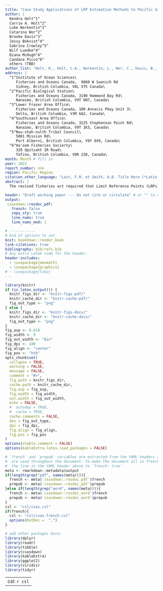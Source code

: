 ```yaml
---
title: "Case Study Applications of LRP Estimation Methods to Pacific Salmon Stock Management Units"
author: |
  Kendra Holt^1^
  Carrie A. Holt^2^
  Luke Warkentin^1^
  Catarina Wor^2^
  Brooke Davis^3^
  Jessy Bokvist^4^
  Sabrina Crowley^5^
  Wilf Luedke^4^
  Diana McHugh^4^
  Candace Picco^6^
  others (TBD)
author_list: "Holt, K., Holt, C.A., Warkentin, L., Wor, C., Davis, B., Bokvist, J., Crowley, S., Luedke, W., McHugh, D., Picco, C. and others(TBD)"
address: |
  ^1^Institute of Ocean Sciences\
     Fisheries and Oceans Canada,  9860 W Saanich Rd
     Sidney, British Columbia, V8L 5T5 Canada\
  ^2^Pacific Biological Station\
     Fisheries and Oceans Canada, 3190 Hammond Bay Rd\
     Nanaimo, British Columbia, V9T 6N7, Canada\
  ^3^Lower Fraser Area Office\
     Fisheries and Oceans Canada, 100 Annacis Pkwy Unit 3\
     Delta, British Columbia, V3M 6A2, Canada\
  ^4^Southcoast Area Office\
     Fisheries and Oceans Canada, 3225 Stephenson Point Rd\
     Nanaimo, British Columbia, V9T 1K3, Canada\
  ^5^Nuu-chah-nulth Tribal Council\
     5001 Mission Rd\
     Port Alberni, British Columbia, V9Y 8X9, Canada\
  ^6^Ha'oom Fisheries Socierty\
     320 Opitsaht IR Road\
     Tofino, British Columbia, V0R 2Z0, Canada\
month: Month # fill in
year: 2022
report_number: nnn
region: Pacific Region
citation_other_language: "Last, F.M. et Smith, A.B. Title Here (*Latin Species Name*). DFO Secr. can. de consult. sci. du MPO. Doc. de rech 2019/nnn. iv + 13 p."
abstract: |
  The revised fisheries act required that Limit Reference Points (LRPs) be identified for all major fish stocks. For Pacific Salmon, major fish stocks are represented by stock management units (SMUs), which are composed of one or more salmon conservation units (CUs), which are the assessment units under the Wild Salmon Policy. We introduce LRP estimation methods based on aggregating status assessments from the CU level to the SMU level. We demonstrate and evaluate the LRPs for three case study SMUs: Interior Fraser Coho, West Coast Vancouver Island (WCVI) Chinook, and Inner South Coast Chum - excluding Fraser. Methods are divided into two categories: Proportion-based LRPs and Aggregate abundance-based LRPs, which is further sub divided into Logistic regression-based LRPs and Projection-based LRPs. The suitability of each method depends on the availability and quality of data for each SMU, as well as on the historic CU statuses. Proportion-based LRPs are recommended as the default method, while aggregate abundance-based methods are complementary and may be needed to meet management requirements. Proportion-based LRPs are based on individual CU status assessments. Aggregate abundance Logistic regression-based LRPs are based on past status assessments and are estimable when abundance-based CU status is available, and the SMU has observations when the LRP has been breached (at least one CU under red status) and not breached (all CUs above red status). Aggregate abundance Projection-based LRPs are based on future porjections and do not require contrast in previous status observations. However, projections require estimates for population dynamics parameters, as well as estimates of covariation among CUs. We discuss suitability and requirements for the applications of the LRP estimation methods drawing from the range of data and information availability in the study cases.  

header: "Draft working paper --- Do not cite or circulate" # or "" to omit
output:
 csasdown::resdoc_pdf:
   french: false
   copy_sty: true
   line_nums: true
   line_nums_mod: 1

# ------------
# End of options to set
knit: bookdown::render_book
link-citations: true
bibliography: bib/refs.bib
# Any extra LaTeX code for the header:
header-includes:
  - \usepackage{amsmath}
  - \usepackage{graphics}
# - \usepackage{tikz}
---
```


```r
library(knitr)
if (is_latex_output()) {
  knitr_figs_dir <- "knitr-figs-pdf/"
  knitr_cache_dir <- "knitr-cache-pdf/"
  fig_out_type <- "png"
} else {
  knitr_figs_dir <- "knitr-figs-docx/"
  knitr_cache_dir <- "knitr-cache-docx/"
  fig_out_type <- "png"
}
fig_asp <- 0.618
fig_width <- 9
fig_out_width <- "6in"
fig_dpi <- 180
fig_align <- "center"
fig_pos <- "htb"
opts_chunk$set(
  collapse = TRUE,
  warning = FALSE,
  message = FALSE,
  comment = "#>",
  fig.path = knitr_figs_dir,
  cache.path = knitr_cache_dir,
  fig.asp = fig_asp,
  fig.width = fig_width,
  out.width = fig_out_width,
  echo = FALSE,
  #  autodep = TRUE,
  #  cache = TRUE,
  cache.comments = FALSE,
  dev = fig_out_type,
  dpi = fig_dpi,
  fig.align = fig_align,
  fig.pos = fig_pos
)
options(xtable.comment = FALSE)
options(kableExtra.latex.load_packages = FALSE)
```

```r
# `french` and `prepub` variables are extracted from the YAML headers above and
#  are used throughout the document. To make the document all in french, change
#  the line in the YAML header above to `french: true`
meta <- rmarkdown::metadata$output
if(length(grep("pdf", names(meta)))){
  french <- meta$`csasdown::resdoc_pdf`$french
  prepub <- meta$`csasdown::resdoc_pdf`$prepub
}else if(length(grep("word", names(meta)))){
  french <- meta$`csasdown::resdoc_word`$french
  prepub <- meta$`csasdown::resdoc_word`$prepub
}
csl <- "csl/csas.csl"
if(french){
  csl <- "csl/csas-french.csl"
  options(OutDec =  ",")
}

# add other packages here:
library(dplyr)
library(readr)
library(tibble)
library(csasdown)
library(kableExtra)
library(ggplot2)
library(viridis)
library(tidyr)

```

---
csl: `r csl`    
---

